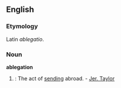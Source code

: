 ==English==
===Etymology===
Latin ''ablegatio''.

===Noun===
'''ablegation'''
#{{obsolete}}: The act of [[sending]] abroad. - [[Jer. Taylor]]
